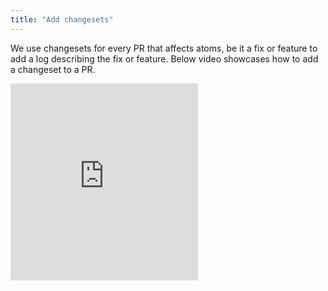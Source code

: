 ```yaml
---
title: "Add changesets"
---
```


We use changesets for every PR that affects atoms, be it a fix or feature to add a log describing the fix or feature. Below video showcases how to add a changeset to a PR.

<iframe style={{ width: "100%", maxWidth: "560px" }} height="315" src="https://www.loom.com/embed/2130c801b35248f6b878eb531eb62184?sid=0e2fe07b-59d4-4f31-beb0-7f267154de8b" title="YouTube video player" frameborder="0" allow="accelerometer; autoplay; clipboard-write; encrypted-media; gyroscope; picture-in-picture; web-share" referrerpolicy="strict-origin-when-cross-origin" allowfullscreen="true"></iframe>

